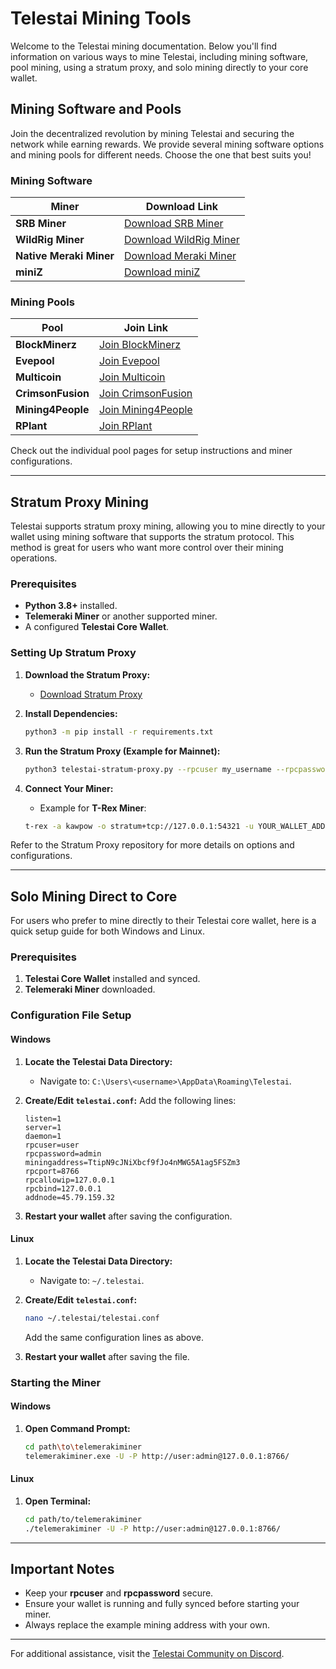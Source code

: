 # Telestai Mining Tools

Welcome to the Telestai mining documentation. Below you'll find information on various ways to mine Telestai, including mining software, pool mining, using a stratum proxy, and solo mining directly to your core wallet.

## Mining Software and Pools

Join the decentralized revolution by mining Telestai and securing the network while earning rewards. We provide several mining software options and mining pools for different needs. Choose the one that best suits you!

### Mining Software

| Miner           | Download Link                                                                         |
|-----------------|---------------------------------------------------------------------------------------|
| **SRB Miner**   | [Download SRB Miner](https://github.com/doktor83/SRBMiner-Multi/releases)              |
| **WildRig Miner**| [Download WildRig Miner](https://github.com/andru-kun/wildrig-multi/releases)         |
| **Native Meraki Miner** | [Download Meraki Miner](https://github.com/Telestai-Project/tele-meraki-miner/releases) |
| **miniZ** | [Download miniZ](https://github.com/miniZ-miner/miniZ/releases) |

### Mining Pools

| Pool            | Join Link                                                                              |
|-----------------|----------------------------------------------------------------------------------------|
| **BlockMinerz**  | [Join BlockMinerz](https://blockminerz.com/pool/Telestai)                                 |
| **Evepool**     | [Join Evepool](https://mine.evepool.pw/#telestai)                                       |
| **Multicoin**   | [Join Multicoin](https://multicoin.co/pool/telestai_solo)                               |
| **CrimsonFusion**| [Join CrimsonFusion](https://crimsonfusion.org/pool/telestai)                          |
| **Mining4People**| [Join Mining4People](https://mining4people.com/pool/telestai-pplnsbf70)                |
| **RPlant**      | [Join RPlant](https://rplant.xyz/)                                                     |

Check out the individual pool pages for setup instructions and miner configurations.

---

## Stratum Proxy Mining

Telestai supports stratum proxy mining, allowing you to mine directly to your wallet using mining software that supports the stratum protocol. This method is great for users who want more control over their mining operations.

### Prerequisites

- **Python 3.8+** installed.
- **Telemeraki Miner** or another supported miner.
- A configured **Telestai Core Wallet**.

### Setting Up Stratum Proxy

1. **Download the Stratum Proxy:**
   - [Download Stratum Proxy](https://github.com/cdonnachie/telestai-stratum-proxy)

2. **Install Dependencies:**
   ```bash
   python3 -m pip install -r requirements.txt
   ```

3. **Run the Stratum Proxy (Example for Mainnet):**
   ```bash
   python3 telestai-stratum-proxy.py --rpcuser my_username --rpcpassword my_password --rpcip 127.0.0.1 --rpcport 8766 -j
   ```

4. **Connect Your Miner:**
   - Example for **T-Rex Miner**:
   ```bash
   t-rex -a kawpow -o stratum+tcp://127.0.0.1:54321 -u YOUR_WALLET_ADDRESS -p x
   ```

Refer to the Stratum Proxy repository for more details on options and configurations.

---

## Solo Mining Direct to Core

For users who prefer to mine directly to their Telestai core wallet, here is a quick setup guide for both Windows and Linux.

### Prerequisites

1. **Telestai Core Wallet** installed and synced.
2. **Telemeraki Miner** downloaded.

### Configuration File Setup

#### Windows

1. **Locate the Telestai Data Directory:**
   - Navigate to: `C:\Users\<username>\AppData\Roaming\Telestai`.

2. **Create/Edit `telestai.conf`:**
   Add the following lines:
   ```plaintext
   listen=1
   server=1
   daemon=1
   rpcuser=user
   rpcpassword=admin
   miningaddress=TtipN9cJNiXbcf9fJo4nMWG5A1ag5FSZm3
   rpcport=8766
   rpcallowip=127.0.0.1
   rpcbind=127.0.0.1
   addnode=45.79.159.32
   ```

3. **Restart your wallet** after saving the configuration.

#### Linux

1. **Locate the Telestai Data Directory:**
   - Navigate to: `~/.telestai`.

2. **Create/Edit `telestai.conf`:**
   ```bash
   nano ~/.telestai/telestai.conf
   ```

   Add the same configuration lines as above.

3. **Restart your wallet** after saving the file.

### Starting the Miner

#### Windows
1. **Open Command Prompt:**
   ```bash
   cd path\to\telemerakiminer
   telemerakiminer.exe -U -P http://user:admin@127.0.0.1:8766/
   ```

#### Linux
1. **Open Terminal:**
   ```bash
   cd path/to/telemerakiminer
   ./telemerakiminer -U -P http://user:admin@127.0.0.1:8766/
   ```

---

## Important Notes

- Keep your **rpcuser** and **rpcpassword** secure.
- Ensure your wallet is running and fully synced before starting your miner.
- Always replace the example mining address with your own.

---

For additional assistance, visit the [Telestai Community on Discord](https://discord.gg/HYQhTKseyZ).
```